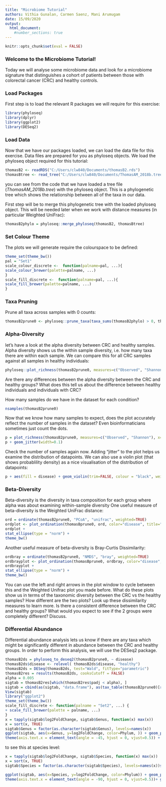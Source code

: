 ---
title: "Microbiome Tutorial"
authors: Vithia Gunalan, Carmen Saenz, Mani Arumugam
date: 15/09/2020
output: 
  html_document:
    #number_sections: true
---
```{r setup, include = FALSE}
knitr::opts_chunk$set(eval = FALSE)
```

### Welcome to the Microbiome Tutorial!
Today we will analyse some microbiome data and look for a microbiome signature that distinguishes a cohort of patients between those with colorectal cancer (CRC) and healthy controls.


### Load Packages

First step is to load the relevant R packages we will require for this exercise:
```{r}
library(phyloseq)
library(dplyr)
library(ggplot2)
library(DESeq2)
```

### Load Data

Now that we have our packages loaded, we can load the data file for this exercise.
Data files are prepared for you as phyloseq objects.
We load the phyloseq object required for this tutorial:
```{r}
thomasB2 <- readRDS("C:/Users/clw840/Documents/thomasB2.rds")
thomasBtree <- read_tree("C:/Users/clw840/Documents/ThomasAM_2018b.tree")
```

you can see from the code that we have loaded a tree file (_ThomasAM_2018b.tree_) with the phyloseq object.
This is a phylogenetic tree which shows the relationship between all of the taxa in our data.

First step will be to merge this phylogenetic tree with the loaded phyloseq object.
This will be needed later when we work with distance measures (in particular Weighted UniFrac):
```{r}
thomasB2phylo = phyloseq::merge_phyloseq(thomasB2, thomasBtree)
```

### Set Colour Theme

The plots we will generate require the colourspace to be defined:
```{r}
theme_set(theme_bw())
pal = "Set1"
scale_colour_discrete <-  function(palname=pal, ...){
scale_colour_brewer(palette=palname, ...)
}
scale_fill_discrete <-  function(palname=pal, ...){
scale_fill_brewer(palette=palname, ...)
}
```

### Taxa Pruning

Prune all taxa across samples with 0 counts:
```{r}
thomasB2prune0 <- phyloseq::prune_taxa(taxa_sums(thomasB2phylo) > 0, thomasB2phylo)
```

### Alpha-Diversity

let's have a look at the alpha diversity between CRC and healthy samples.
Alpha diversity shows us the within sample diversity, i.e. how many taxa there are within each sample.
We can compare this for all CRC samples against all samples in healthy individuals:
```{r}
phyloseq::plot_richness(thomasB2prune0, measures=c("Observed", "Shannon"), x="disease", color="disease")
```

Are there any differences between the alpha diversity between the CRC and healthy groups?
What does this tell us about the difference between healthy individuals and individuals with CRC?

How many samples do we have in the dataset for each condition?
```{r}
nsamples(thomasB2prune0)
```

Now that we know how many samples to expect, does the plot accurately reflect the number of samples in the dataset?
Even bioinformaticians sometimes just count the dots.

```{r}
p = plot_richness(thomasB2prune0, measures=c("Observed", "Shannon"), x="disease", color="disease")
p + geom_jitter(width=0.1)
```

Check the number of samples again now.
Adding "jitter" to the plot helps us examine the distribution of datapoints.
We can also use a violin plot (that shows probablility density) as a nice visualisation of the distribution of datapoints:
```{r}
p + aes(fill = disease) + geom_violin(trim=FALSE, colour = "black", weight = 1) + geom_jitter(width = 0.2, colour = "black")
```

### Beta-Diversity

Beta-diversity is the diversity in taxa composition for each group where alpha was about examining within-sample diversity
One useful measure of beta-diversity is the Weighted UniFrac distance:
```{r}
ord = ordinate(thomasB2prune0, "PCoA", "unifrac", weighted=TRUE)
ordplot <- plot_ordination(thomasBprune0, ord, color="disease", title="Weighted Unifrac Distance CRC vs Healthy")
ordplot +
stat_ellipse(type = "norm") +
theme_bw()
```

Another useful measure of beta-diversity is Bray-Curtis Dissimilarity:
```{r}
ordbray = ordinate(thomasB2prune0, "NMDS", "bray", weighted=TRUE)
ordbrayplot <- plot_ordination(thomasBprune0, ordbray, color="disease", title="Bray-Curtis Dissimilarity CRC vs Healthy")
ordbrayplot +
stat_ellipse(type = "norm") +
theme_bw()
```
You can use the left and right arrows in the plot window to cycle between this and the Weighted Unifrac plot you made before.
What do these plots show us in terms of the taxonomic diversity between the CRC vs the healthy samples?
How different are the two plots? Look up these dissimilarity measures to learn more.
Is there a consistent difference between the CRC and healthy groups?
What would you expect to see if the 2 groups were completely different? Discuss.

### Differential Abundance

Differential abundance analysis lets us know if there are any taxa which might be significantly different in abundance between the CRC and healthy groups.
In order to perform this analysis, we will use the DESeq2 package.



```{r}
thomasB2ds = phyloseq_to_deseq2(thomasB2prune0, ~ disease)
thomasB2ds$disease <- relevel( thomasB2ds$disease, "healthy")
thomasB2ds = DESeq(thomasB2ds, test="Wald", fitType="parametric")
thomasB2res = results(thomasB2ds, cooksCutoff = FALSE)
alpha = 0.005
sigtab = thomasB2res[which(thomasB2res$padj < alpha), ]
sigtab = cbind(as(sigtab, "data.frame"), as(tax_table(thomasB2prune0)[rownames(sigtab), ], "matrix"))
View(sigtab)
library("ggplot2")
theme_set(theme_bw())
scale_fill_discrete <- function(palname = "Set2", ...) {
+ scale_fill_brewer(palette = palname, ...)
}
x = tapply(sigtab$log2FoldChange, sigtab$Genus, function(x) max(x))
x = sort(x, TRUE)
sigtab$Genus = factor(as.character(sigtab$Genus), levels=names(x))
ggplot(sigtab, aes(x=Genus, y=log2FoldChange, color=Phylum, )) + geom_point(size=6) +
theme(axis.text.x = element_text(angle = -45, hjust = 0, vjust=0.5)) + ggtitle("Log2 Fold Change Genus Abundance (CRC vs Healthy)")
```


to see this at species level:
```{r]}
x = tapply(sigtab$log2FoldChange, sigtab$Species, function(x) max(x))
x = sort(x, TRUE)
sigtab$Species = factor(as.character(sigtab$Species), levels=names(x))save.image(file='C:/Users/clw840/Documents/crc.RData')

ggplot(sigtab, aes(x=Species, y=log2FoldChange, color=Phylum)) + geom_point(size=6) +
theme(axis.text.x = element_text(angle = -90, hjust = 0, vjust=0.5))+ ggtitle("Log2 Fold Change Species Abundance (CRC vs Healthy)")
```